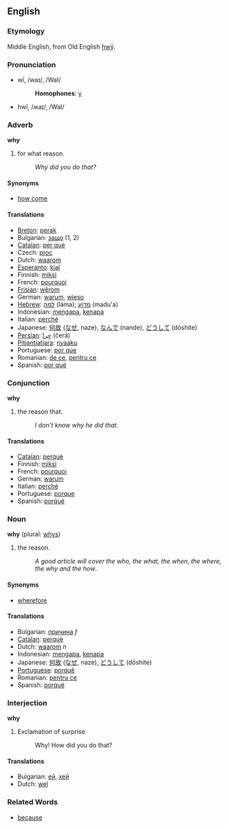 ==English==
===Etymology===
Middle English, from Old English [[hwy|hwȳ]].
===Pronunciation===
*wī, /waɪ/, /WaI/
*:'''Homophones''': [[y]]
*hwī, /ʍaɪ/, /WaI/

===Adverb===

'''why'''

#for what reason.
#:''Why did you do that?''

====Synonyms====
*[[how come]]

==== Translations ====
*[[Breton]]: [[perak]]
*Bulgarian: [[защо]] (1, 2)
*[[Catalan]]: [[per què]]
*Czech: [[proc]]
*Dutch: [[waarom]]
*[[Esperanto]]: [[kial]]
*Finnish: [[miksi]]
*French: [[pourquoi]]
*[[Frisian]]: [[wêrom]]
*German: [[warum]], [[wieso]]
*[[Hebrew]]: [[למה]] (láma); [[מדוע]] (madu'a)
*Indonesian: [[mengapa]], [[kenapa]]
*Italian: [[perché]]
*Japanese: [[何故]] ([[なぜ]], naze), [[なんで]] (nande), [[どうして]] (dōshite)
*[[Persian]]: [[چِرا]] (čerā)
*[[Pitjantjatjara]]: [[nyaaku]]
*Portuguese: [[por que]]
*Romanian: [[de ce]], [[pentru ce]]
*Spanish: [[por qué]]

===Conjunction===

'''why'''

#the reason that.
#:''I don't know why he did that''.

==== Translations ====
*[[Catalan]]: [[perquè]]
*Finnish: [[miksi]]
*French: [[pourquoi]]
*German: [[warum]]
*Italian: [[perchè]]
*Portuguese: [[porque]]
*Spanish: [[porqué]]

===Noun===

'''why''' (plural: [[whys]])

#the reason.
#:''A good article will cover the who, the what, the when, the where, the why and the how''.

====Synonyms====
*[[wherefore]]

==== Translations ====
*Bulgarian: [[причина]] ''f''
*[[Catalan]]: [[perquè]]
*Dutch: [[waarom]] ''n''
*Indonesian: [[mengapa]], [[kenapa]]
*Japanese: [[何故]] ([[なぜ]], naze), [[どうして]] (dōshite)
*[[Portuguese]]: [[porquê]]
*Romanian: [[pentru ce]] 
*Spanish: [[porqué]]

===Interjection===

'''why'''

#Exclamation of surprise
#:Why! How did you do that?

==== Translations ====
*Bulgarian: [[ей]], [[хей]]
*Dutch: [[wel]]

===Related Words===
*[[because]]
